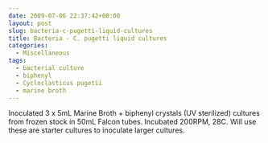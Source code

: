 ```yaml
---
date: 2009-07-06 22:37:42+00:00
layout: post
slug: bacteria-c-pugetti-liquid-cultures
title: Bacteria - C. pugetti liquid cultures
categories:
  - Miscellaneous
tags:
  - bacterial culture
  - biphenyl
  - Cycloclasticus pugetii
  - marine broth
---
```


Inoculated 3 x 5mL Marine Broth + biphenyl crystals (UV sterilized) cultures from frozen stock in 50mL Falcon tubes. Incubated 200RPM, 28C. Will use these are starter cultures to inoculate larger cultures.
